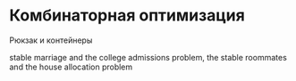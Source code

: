 # Комбинаторная оптимизация

Рюкзак и контейнеры

stable marriage and the college admissions problem, the stable roommates and the house allocation problem
